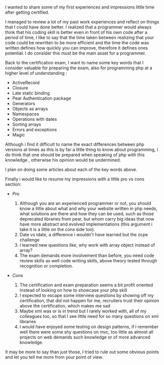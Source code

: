 
I wanted to share some of my first experiences and impressions little time after getting certified. 

I managed to review a lot of my past work experiences and reflect on things that I could have done better. I realized that a programmer would always think that his coding skill is better even in front of his own code after a period of time, I like to say that the time taken between realizing that your code could be rewritten to be more efficient and the time the code was written defines how quickly you can improve,  therefore it defines ones potential. I do consider this must be the main asset for a programmer.

 
Back to the certification exam, I want to name some key words that I consider valuable for preparing the exam,  also for programming php at a higher level of understanding :

- ActiveRecord
- Closure
- Late static binding
- Pear Authentication package
- Generators
- Objects as arrays
- Namespaces
- Operations with dates
- Sorting arrays
- Errors and exceptions
- Magic

Although i find it difficult to name the exact differences between php versions at times as this is by far a little thing to know about programming, I do think that one should be prepared when speaking of php with this knowledge , otherwise his opinion would be undermined.

I plan on doing some articles about each of the key words above.

Finally i would like to resume my impressions with a little pro vs cons section:

- *Pro*

    1. Although  you are an experienced programmer or not, you should know a little about what and why your website written in php needs,  what solutions are there and how they can be used,  such as those deprecated libraries from pear,  but whom carry big ideas that now have more abstract and evolved implementations (this argument i take it is a little on the cons side too).
    2. Date vs idate,  a difference i wouldn't have learned but the zcpe challenge 
    3. I learned new questions like,  why work with array object instead of array? 
    4. The exam demands more involvement than before,  you need code review skills as well code writing skills,  above theory tested through recognition or completion.
 
- *Cons*

    1. The certification and exam preparation seems a bit profit oriented instead of looking on how to showcase your php skill
    2. I expected to escape some interview questions by showing off my certification, that did not happen for me, recruiters trust their opinion  above the certification, which makes me sad
    3. Maybe xml was or is in trend but I rarely worked with,  all of my colleagues too, so that I see little need for so many questions on xml libraries
    4. I would have enjoyed some testing on design patterns, if I remember well there were some shy questions on mvc,  too little as almost all projects on web demands such knowledge or of more advanced knowledge.
    
It may be more to say than just those, I tried to rule out some obvious points and let you tell me more from your point of view.
